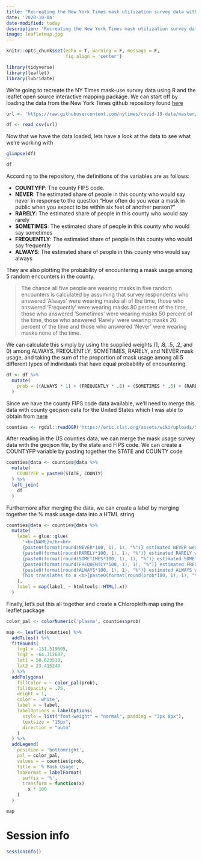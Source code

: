 ```yaml
---
title: "Recreating the New York Times mask utilization survey data with the R opensource Leaflet package"
date: '2020-10-04'
date-modified: today
description: "Recreating the New York Times mask utilization survey data with the R opensource Leaflet package"
image: leafletmap.jpg
---
```


```r
knitr::opts_chunk$set(echo = T, warning = F, message = F,
                      fig.align = 'center')

library(tidyverse)
library(leaflet)
library(lubridate)

```

We're going to recreate the NY Times mask-use survey data using R and the leaflet open source interactive mapping package. We can start off by loading the data from the New York Times github repository found [here](https://github.com/nytimes/covid-19-data/tree/master/mask-use)

```r

url <- 'https://raw.githubusercontent.com/nytimes/covid-19-data/master/mask-use/mask-use-by-county.csv'

df <- read_csv(url)

```

Now that we have the data loaded, lets have a look at the data to see what we're working with

```r
glimpse(df)

df
```

According to the repository, the definitions of the variables are as follows:

* **COUNTYFP**: The county FIPS code.
* **NEVER**: The estimated share of people in this county who would say never in response to the question “How often do you wear a mask in public when you expect to be within six feet of another person?”
* **RARELY**: The estimated share of people in this county who would say rarely
* **SOMETIMES**: The estimated share of people in this county who would say sometimes
* **FREQUENTLY**: The estimated share of people in this county who would say frequently
* **ALWAYS**: The estimated share of people in this county who would say always

They are also plotting the probability of encountering a mask usage among 5 random encounters in the county.

> The chance all five people are wearing masks in five random encounters is calculated by assuming that survey respondents who answered ‘Always’ were wearing masks all of the time, those who answered ‘Frequently’ were wearing masks 80 percent of the time, those who answered ‘Sometimes’ were wearing masks 50 percent of the time, those who answered ‘Rarely’ were wearing masks 20 percent of the time and those who answered ‘Never’ were wearing masks none of the time.

We can calculate this simply by using the supplied weights (1, .8, .5, .2, and 0) among ALWAYS, FREQUENTLY, SOMETIMES, RARELY, and NEVER mask usage, and taking the sum of the proportion of mask usage among all 5 different types of individuals that have equal probability of encountering.

```r
df <- df %>%
  mutate(
    prob = ((ALWAYS * 1) + (FREQUENTLY * .8) + (SOMETIMES * .5) + (RARELY * .2) + (NEVER * 0)) 
  )
```

Since we have the county FIPS code data available, we'll need to merge this data with county geojson data for the United States which I was able to obtain from [here](https://eric.clst.org/tech/usgeojson/) 

```r

counties <- rgdal::readOGR('https://eric.clst.org/assets/wiki/uploads/Stuff/gz_2010_us_050_00_5m.json')

```

After reading in the US counties data, we can merge the mask usage survey data with the geojson file, by the state and FIPS code. We can create a COUNTYFP variable by pasting together the STATE and COUNTY code

```r
counties@data <- counties@data %>%
  mutate(
    COUNTYFP = paste0(STATE, COUNTY)
  ) %>%
  left_join(
    df
  )
```

Furthermore after merging the data, we can create a label by merging together the % mask usage data into a HTML string

```r
counties@data <- counties@data %>%
  mutate(
    label = glue::glue(
      '<b>{NAME}</b><br>
      {paste0(format(round(NEVER*100, 1), 1), "%")} estimated NEVER wear a mask <br>
      {paste0(format(round(RARELY*100, 1), 1), "%")} estimated RARELY wear a mask <br>
      {paste0(format(round(SOMETIMES*100, 1), 1), "%")} estimated SOMETIMES wear a mask <br>
      {paste0(format(round(FREQUENTLY*100, 1), 1), "%")} estimated FREQUENTLY wear a mask <br>
      {paste0(format(round(ALWAYS*100, 1), 1), "%")} estimated ALWAYS wear a mask <br><br>
      This translates to a <b>{paste0(format(round(prob*100, 1), 1), "%")}</b> chance that everyone is masked in five random encounters'
    ),
    label = map(label, ~ htmltools::HTML(.x))
  )
```

Finally, let's put this all together and create a Chloropleth map using the leaflet package

```r

color_pal <- colorNumeric('plasma', counties$prob)

map <- leaflet(counties) %>%
  addTiles() %>%
  fitBounds(
    lng1 = -131.519605,
    lng2 = -64.312607,
    lat1 = 50.623510,
    lat2 = 23.415249
  ) %>%
  addPolygons(
    fillColor = ~ color_pal(prob),
    fillOpacity = .75,
    weight = 1,
    color = 'white',
    label = ~ label,
    labelOptions = labelOptions(
      style = list("font-weight" = "normal", padding = "3px 8px"),
      textsize = "15px",
      direction = "auto"
    )
  ) %>%
  addLegend(
    position = 'bottomright',
    pal = color_pal,
    values = ~ counties$prob,
    title = '% Mask Usage',
    labFormat = labelFormat(
      suffix = '%',
      transform = function(x)
        x * 100
    )
  )

map


```

# Session info
```r
sessionInfo()
```







